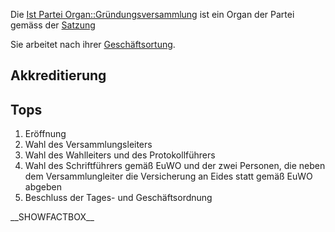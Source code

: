 {{Kalenderblatt
 |Typ    = Gründungsversammlung
 |Titel  = Gründungsversammlung
 |Link   = Gründungsversammlung
 |Datum  = 01.01.2016
 |Zeit   = (SS:MM)
 |Lokal  = hier die ....
 |Straße = ....
 |PLZ    = ...
 |Ort    = ..
}}

Die [[Ist Partei Organ::Gründungsversammlung]] ist ein Organ der Partei gemäss der [[Ist definiert in Satzung::Satzung#.C2.A7_9_-_Organe_der_Bundespartei|Satzung]]

Sie arbeitet nach ihrer [[Hat Geschäftsordnung::Go|Geschäftsortung]].

== Akkreditierung ==

== Tops ==

# Eröffnung 
# Wahl des Versammlungsleiters 
# Wahl des Wahlleiters und des Protokollführers 
# Wahl des Schriftführers gemäß EuWO und der zwei Personen, die neben dem Versammlungleiter die Versicherung an Eides statt gemäß EuWO abgeben 
# Beschluss der Tages- und Geschäftsordnung 



__SHOWFACTBOX__